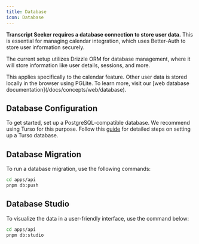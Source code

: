```yaml
---
title: Database
icon: Database
---
```


**Transcript Seeker requires a database connection to store user data.** This is essential for managing calendar integration, which uses Better-Auth to store user information securely.

The current setup utilizes Drizzle ORM for database management, where it will store information like user details, sessions, and more.

<Callout>
  This applies specifically to the calendar feature. Other user data is stored locally in the browser using PGLite. To learn more, visit our [web database documentation](/docs/concepts/web/database).
</Callout>

## Database Configuration

To get started, set up a PostgreSQL-compatible database. We recommend using Turso for this purpose. Follow this [guide](/docs/guides/turso) for detailed steps on setting up a Turso database.

## Database Migration

To run a database migration, use the following commands:

```bash
cd apps/api
pnpm db:push
```

## Database Studio

To visualize the data in a user-friendly interface, use the command below:

```bash
cd apps/api
pnpm db:studio
```
